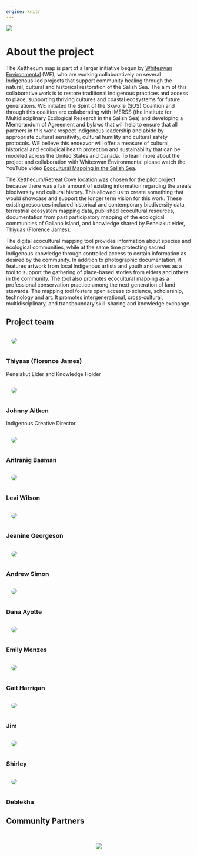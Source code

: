 ```yaml
---
engine: knitr
---
```


::: {.column-screen}
![](files/banner_about.png)
:::

# About the project 

The Xetthecum map is part of a larger initiative begun by [Whiteswan Environmental](https://www.whiteswanenvironmental.org/digital-ecocultural-mapping.html) (WE), who are working collaboratively on several Indigenous-led projects that support community healing through the natural, cultural and historical restoration of the Salish Sea. The aim of this collaborative work is to restore traditional Indigenous practices and access to place, supporting thriving cultures and coastal ecosystems for future generations. WE initiated the Spirit of the Sxwo’le (SOS) Coalition and through this coalition are collaborating with IMERSS (the Institute for Multidisciplinary Ecological Research in the Salish Sea) and developing a Memorandum of Agreement and bylaws that will help to ensure that all partners in this work respect Indigenous leadership and abide by appropriate cultural sensitivity, cultural humility and cultural safety protocols. WE believe this endeavor will offer a measure of cultural, historical and ecological health protection and sustainability that can be modeled across the United States and Canada. To learn more about the project and collaboration with Whiteswan Environmental please watch the YouTube video [Ecocultural Mapping in the Salish Sea](https://www.youtube.com/watch?v=0v84S7DeORU). 

The Xetthecum/Retreat Cove location was chosen for the pilot project because there was a fair amount of existing information regarding the area’s biodiversity and cultural history. This allowed us to create something that would showcase and support the longer term vision for this work. These existing resources included historical and contemporary biodiversity data, terrestrial ecosystem mapping data, published ecocultural resources, documentation from past participatory mapping of the ecological communities of Galiano Island, and knowledge shared by Penelakut elder, Thiyuas (Florence James). 

The digital ecocultural mapping tool provides information about species and ecological communities, while at the same time protecting sacred Indigenous knowledge through controlled access to certain information as desired by the community. In addition to photographic documentation, it features artwork from local Indigenous artists and youth and serves as a tool to support the gathering of place-based stories from elders and others in the community. The tool also promotes ecocultural mapping as a professional conservation practice among the next generation of land stewards. The mapping tool fosters open access to science, scholarship, technology and art. It promotes intergenerational, cross-cultural, multidisciplinary, and transboundary skill-sharing and knowledge exchange. 



## Project team

:::{.blurb-container}
:::{.blurb-half-column style="width: 30%"}
![](files/florence.png){style="padding:1em; border-radius: 50%; max-height: 200px"}
:::
:::{.blurb-half-column style="width=70%"}
### Thiyaas (Florence James)
Penelakut Elder and Knowledge Holder
:::
:::

:::{.blurb-container}
:::{.blurb-half-column style="width: 30%"}
![](files/johnny.png){style="padding:1em; border-radius: 50%; max-height: 200px"}
:::
:::{.blurb-half-column style="width=70%"}
### Johnny Aitken
Indigenous Creative Director
:::
:::

:::{.blurb-container}
:::{.blurb-half-column style="width: 30%"}
![](files/antranig.png){style="padding:1em; border-radius: 50%; max-height: 200px"}
:::
:::{.blurb-half-column style="width=70%"}
### Antranig Basman
:::
:::

:::{.blurb-container}
:::{.blurb-half-column style="width: 30%"}
![](files/levi.png){style="padding:1em; border-radius: 50%; max-height: 200px"}
:::
:::{.blurb-half-column style="width=70%"}
### Levi Wilson 
:::
:::


:::{.blurb-container}
:::{.blurb-half-column style="width: 30%"}
![](files/jeanine.png){style="padding:1em; border-radius: 50%; max-height: 200px"}
:::
:::{.blurb-half-column style="width=70%"}
### Jeanine Georgeson
:::
:::


:::{.blurb-container}
:::{.blurb-half-column style="width: 30%"}
![](files/andrew.png){style="padding:1em; border-radius: 50%; max-height: 200px"}
:::
:::{.blurb-half-column style="width=70%"}
### Andrew Simon
:::
:::


:::{.blurb-container}
:::{.blurb-half-column style="width: 30%"}
![](files/dana.png){style="padding:1em; border-radius: 50%; max-height: 200px"}
:::
:::{.blurb-half-column style="width=70%"}
### Dana Ayotte
:::
:::

:::{.blurb-container}
:::{.blurb-half-column style="width: 30%"}
![](files/emily.png){style="padding:1em; border-radius: 50%; max-height: 200px"}
:::
:::{.blurb-half-column style="width=70%"}
### Emily Menzes
:::
:::

:::{.blurb-container}
:::{.blurb-half-column style="width: 30%"}
![](files/cait.jpg){style="padding:1em; border-radius: 50%; max-height: 200px"}
:::
:::{.blurb-half-column style="width=70%"}
### Cait Harrigan
:::
:::

:::{.blurb-container}
:::{.blurb-half-column style="width: 30%"}
![](files/team_member.png){style="padding:1em; border-radius: 50%; max-height: 200px"}
:::
:::{.blurb-half-column style="width=70%"}
### Jim 
:::
:::

:::{.blurb-container}
:::{.blurb-half-column style="width: 30%"}
![](files/team_member.png){style="padding:1em; border-radius: 50%; max-height: 200px"}
:::
:::{.blurb-half-column style="width=70%"}
### Shirley
:::
:::


:::{.blurb-container}
:::{.blurb-half-column style="width: 30%"}
![](files/team_member.png){style="padding:1em; border-radius: 50%; max-height: 200px"}
:::
:::{.blurb-half-column style="width=70%"}
### Deblekha 
:::
:::


## Community Partners


<br>

::: {.column-page}
<center>
![](files/icon_array.png)
</center>
:::
